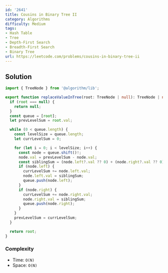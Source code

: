 ```yaml
---
id: '2641'
title: Cousins in Binary Tree II
category: Algorithms
difficulty: Medium
tags:
- Hash Table
- Tree
- Depth-First Search
- Breadth-First Search
- Binary Tree
url: https://leetcode.com/problems/cousins-in-binary-tree-ii
---
```


## Solution

```typescript filename="solution.ts" copy
import { TreeNode } from '@algorithm/lib';

export function replaceValueInTree(root: TreeNode | null): TreeNode | null {
  if (root === null) {
    return null;
  }
  const queue = [root];
  let prevLevelSum = root.val;

  while (0 < queue.length) {
    const levelSize = queue.length;
    let currLevelSum = 0;

    for (let i = 0; i < levelSize; i++) {
      const node = queue.shift()!;
      node.val = prevLevelSum - node.val;
      const siblingSum = (node.left?.val ?? 0) + (node.right?.val ?? 0);
      if (node.left) {
        currLevelSum += node.left.val;
        node.left.val = siblingSum;
        queue.push(node.left);
      }
      if (node.right) {
        currLevelSum += node.right.val;
        node.right.val = siblingSum;
        queue.push(node.right);
      }
    }
    prevLevelSum = currLevelSum;
  }

  return root;
}
```

### Complexity

- Time: `O(N)`
- Space: `O(N)`


